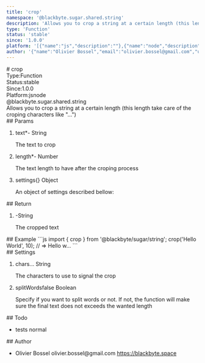 ```yaml
---
title: 'crop'
namespace: '@blackbyte.sugar.shared.string'
description: 'Allows you to crop a string at a certain length (this length take care of the croping characters like &quot;...&quot;)'
type: 'Function'
status: 'stable'
since: '1.0.0'
platform: '[{"name":"js","description":""},{"name":"node","description":""}]'
author: '{"name":"Olivier Bossel","email":"olivier.bossel@gmail.com","url":"https://blackbyte.space"}'
---
```

<div class="docmap -mdx">
# crop
<div class="docmap_metas">
<div class="docmap_type"><span class="docmap_type-label">Type:</span><span class="docmap_type-value">Function</span></div>
<div class="docmap_status"><span class="docmap_status-label">Status:</span><span class="docmap_status-value -stable">stable</span></div>
<div class="docmap_since"><span class="docmap_since-label">Since:</span><span class="docmap_since-value">1.0.0</span></div>
<div class="docmap_platform"><span class="docmap_platform-label">Platform:</span><span class="docmap_platform-value -js">js</span><span class="docmap_platform-value -node">node</span></div>
</div>
<div class="docmap_namespace">@blackbyte.sugar.shared.string</div>
<div class="docmap_description typo-lead typo-format">
Allows you to crop a string at a certain length (this length take care of the croping characters like &quot;...&quot;)
</div>
<div class="docmap_params">
## Params
<ol class="docmap_list">
<li class="docmap_item">
<span class="docmap_name">text<span class="docmap_required">*</span></span><span class="docmap_default">-</span> <span class="docmap_type">String</span>
<p class="docmap_description">The text to crop</p>
</li>
<li class="docmap_item">
<span class="docmap_name">length<span class="docmap_required">*</span></span><span class="docmap_default">-</span> <span class="docmap_type">Number</span>
<p class="docmap_description">The text length to have after the croping process</p>
</li>
<li class="docmap_item">
<span class="docmap_name">settings</span><span class="docmap_default">&lcub;&rcub;</span> <span class="docmap_type">Object</span>
<p class="docmap_description">An object of settings described bellow&colon;</p>
</li>
</ol>
</div>
<div class="docmap_return">
## Return
<ol class="docmap_list">
<li class="docmap_item">
<span class="docmap_default">-</span><span class="docmap_type">String</span>
<p class="docmap_description">The cropped text</p>
</li>
</ol>
</div>
<div class="docmap_examples">
## Example
<s-code language="js" header>
```js
import { crop } from '@blackbyte/sugar/string';
crop('Hello World', 10); // => Hello w...
```
</s-code>
</div>
<div class="docmap_settings">
## Settings
<ol class="docmap_list">
<li class="docmap_item">
<span class="docmap_name">chars</span><span class="docmap_default">&period;&period;&period;</span> <span class="docmap_type">String</span>
<p class="docmap_description">The characters to use to signal the crop</p>
</li>
<li class="docmap_item">
<span class="docmap_name">splitWords</span><span class="docmap_default">false</span> <span class="docmap_type">Boolean</span>
<p class="docmap_description">Specify if you want to split words or not. If not, the function will make sure the final text does not exceeds the wanted length</p>
</li>
</ol>
</div>
<div class="docmap_todo">
## Todo
<ul class="docmap_list">
<li class="docmap_item">
<span class="docmap_description">tests</span>
<span class="docmap_priority -normal">normal</span>
</li>
</ul>
</div>
<div class="docmap_author">
## Author
<ul class="docmap_list">
<li class="docmap_item">
<span class="docmap_name">Olivier Bossel</span>
<span class="docmap_email">olivier.bossel@gmail.com</span>
<a href="https://blackbyte.space" target="_blank" class="docmap_url">https://blackbyte.space</a>
</li>
</ul>
</div>
</div>